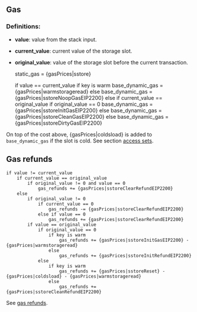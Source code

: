 ## Gas

### Definitions:

- **value**: value from the stack input.
- **current_value**: current value of the storage slot.
- **original_value**: value of the storage slot before the current transaction.

  static_gas = {gasPrices|sstore}

  if value == current_value
  if key is warm
  base_dynamic_gas = {gasPrices|warmstorageread}
  else
  base_dynamic_gas = {gasPrices|sstoreNoopGasEIP2200}
  else if current_value == original_value
  if original_value == 0
  base_dynamic_gas = {gasPrices|sstoreInitGasEIP2200}
  else
  base_dynamic_gas = {gasPrices|sstoreCleanGasEIP2200}
  else
  base_dynamic_gas = {gasPrices|sstoreDirtyGasEIP2200}

On top of the cost above, {gasPrices|coldsload} is added to `base_dynamic_gas` if the slot is cold. See section [access sets](/about).

## Gas refunds

    if value != current_value
        if current_value == original_value
            if original_value != 0 and value == 0
                gas_refunds += {gasPrices|sstoreClearRefundEIP2200}
        else
            if original_value != 0
                if current_value == 0
                    gas_refunds -= {gasPrices|sstoreClearRefundEIP2200}
                else if value == 0
                    gas_refunds += {gasPrices|sstoreClearRefundEIP2200}
            if value == original_value
                if original_value == 0
                    if key is warm
                        gas_refunds += {gasPrices|sstoreInitGasEIP2200} - {gasPrices|warmstorageread}
                    else
                        gas_refunds += {gasPrices|sstoreInitRefundEIP2200}
                else
                    if key is warm
                        gas_refunds += {gasPrices|sstoreReset} - {gasPrices|coldsload} - {gasPrices|warmstorageread}
                    else
                        gas_refunds += {gasPrices|sstoreCleanRefundEIP2200}

See [gas refunds](/about).

